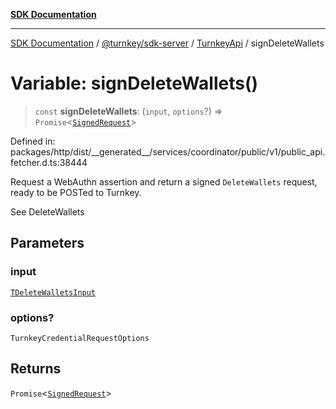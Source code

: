 [**SDK Documentation**](../../../../../README.mdx)

***

[SDK Documentation](../../../../../packages.mdx) / [@turnkey/sdk-server](../../../README.mdx) / [TurnkeyApi](../README.mdx) / signDeleteWallets

# Variable: signDeleteWallets()

> `const` **signDeleteWallets**: (`input`, `options`?) => `Promise`\<[`SignedRequest`](../../../../http/type-aliases/SignedRequest.mdx)\>

Defined in: packages/http/dist/\_\_generated\_\_/services/coordinator/public/v1/public\_api.fetcher.d.ts:38444

Request a WebAuthn assertion and return a signed `DeleteWallets` request, ready to be POSTed to Turnkey.

See DeleteWallets

## Parameters

### input

[`TDeleteWalletsInput`](../type-aliases/TDeleteWalletsInput.mdx)

### options?

`TurnkeyCredentialRequestOptions`

## Returns

`Promise`\<[`SignedRequest`](../../../../http/type-aliases/SignedRequest.mdx)\>
